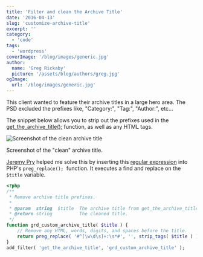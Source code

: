 ```yaml
---
title: 'Filter and clean the Archive Title'
date: '2016-04-13'
slug: 'customize-archive-title'
excerpt: ''
category:
  - 'code'
tags:
  - 'wordpress'
coverImage: '/blog/images/generic.jpg'
author:
  name: 'Greg Rickaby'
  picture: '/assets/blog/authors/greg.jpg'
ogImage:
  url: '/blog/images/generic.jpg'
---
```


This client wanted to feature their archive titles in a large hero area. The PSD excluded the prefixes like, "Category:", "Tag:", "Author:", etc...

The snippet below allows you to strip out the prefixes used in the [get_the_archive_title();](https://developer.wordpress.org/reference/functions/get_the_archive_title/) function, as well as any HTML tags.

![Screenshot of the clean archive title](/blog/images/Screenshot-2016-04-12-10.26.15.jpg)

Screenshot of the "clean" archive title.

[Jeremy Pry](https://twitter.com/JPry) helped me solve this by inserting this [regular expression](https://regex101.com/r/zP2vI9/1) into PHP's `preg_replace();`  function. It executes a find and replace on the `$title` variable.

```php
<?php
/**
 * Remove archive title prefixes.
 *
 * @param  string  $title  The archive title from get_the_archive_title();
 * @return string          The cleaned title.
 */
function grd_custom_archive_title( $title ) {
	// Remove any HTML, words, digits, and spaces before the title.
	return preg_replace( '#^[\w\d\s]+:\s*#', '', strip_tags( $title ) );
}
add_filter( 'get_the_archive_title', 'grd_custom_archive_title' );
```
